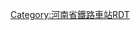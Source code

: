 <noinclude>{{BS-map
| title = 商丘站站线布置图
| map = </noinclude>
\\\\\\\\\\\\\\\\\\\\\\\\\exCONTg\exCONTg\\\\\~~[[京九客运专线]][[上行线|上]]/[[下行线]][[北京西站]]方向
\\\\\\\\\\\\\\\\\\\\\\\\\exSTRg\exSTRf\\\\\
\\\\\\\\\\\\\\CONTg\CONTg\\\\\\\\\\exSTR\exSTR\\\\\~~[[郑徐客运专线]]下/上行线[[郑州东站]]方向
\\\\\\\\\\\\\\STRg\STRf\\\\\\\\\exSTRc2\exABZg3\exABZg2\exSTRc3\\\\
\\\\\CONTg\CONTg\\\\\\\\STR\STR\\\\\\\\exSTRc2\exSTR3+1\exSTR!~exSTRc4\exSTR!~exSTRc1\exSTR+4\\\\~~[[陇海铁路]]下/上行线[[兰州西站]]方向
\\\\CONTg\STRg\STRf\CONTg\\\\\\\STR\STR\\\\\\\exSTRc2\exSTR3+1\exSTRc4\exSTR\exSTR\exSTR\\\\~~[[商丘西站]]方向
\\\\STR\STR\STR\STR\\\\\\\STR\STR\exSTRc2\exSTR3+l\exSTRq\exSTRq\exSTRq\exSTRq\exSTRr+1\exSTRc4\\exSTR\exSTR\exSTR\\\\
\\\\STR\STR\STR\STR\\\\\\\STR\STR!~exSTRc2\exSTR3+1\exSTRc4\\\\\\\\exSTR\exSTR\exSTR\\\\
\\\\STR\STR\STR\STR\\\\\\\STR!~exSTRc2\eKRZ3+1u\exSTRc4\\\\\\\\\exSTR\exSTR!~exSTRc2\exSTR3\\\\
\\\\STR\STR\STR\STR\\\\\\exSTRc2\eKRZ3+1u\STR!~exSTRc4\\\\\\\\\\exSTR!~exSTRc2\exKRZ3+1u\exSTRc4\\\\
\\\\STR\STR\STR\STR\\\\\exSTRc2\exSTR3+1!~exSTRc2\eABZg3!~exSTRc4\eABZg2\exSTRc3\\\\\\\\exSTRc2\exKRZ3+1u\exSTR!~exSTRc4\\\\\
\\\\STR\STR\STR\STR\\\\\exSTR+1\exSTR+1!~exSTRc4\STR!~exSTRc4\STR!~exSTRc1\exSTR2+4\exSTRc23\exSTR3+l\exSTRq\exSTRq\exSTRq\exSTRq\exSTRq\exSTRr+1\exSTR!~exSTRc4\exSTR\\\\\
\\\\STR\STR\STR\STR\\\\\exSTR2\exSTR2!~exSTRc3\STR!~exSTRc3\STR\exSTRc12\exKRXu\exSTRc34\\\\\\\exSTR\exSTR\\\\\
\\\\STR\STR\STR\STR\\\\\exSTRc1\exSTR+4!~exSTRc1\eKRZ2+4u\STR!~exSTRc3\exSTR+1\exSTRc14\exSTR2+4\exSTRc3\\\\\\exSTR\exSTR\\\\\
\\\\STR\STR\STR\STR\\\\\\exSTR\STR!~exSTRc1\eKRZ2+4u\exSTR!~exSTRc3\\exSTRc1\exSTR2+4\exSTRc3\\\\\exSTR\exSTR\\\\\
\\\\STR\STR\STR\STR\\\\\\exSTR\STR\STR!~exSTRc1\exKRZ2+4u\exSTRc3\\exSTRc1\exSTR2+4\exSTRc3\\\\exSTR\exSTR\\\\\
\\\\STR\STR\STR\STR\\\\\\exSTR\STR\STR\exSTR!~exSTRc1\exSTR2+4\exSTRc3\\exSTRc1\exSTR2+4\exSTRc3\\\exSTR\exSTR\\\\\
\\\\STR\STR\STR\STR\\\\\\exSTR\STR\STR\exSTR\exSTRc1\exSTR2+4\exSTRc3\\exSTRc1\exSTR2+4\exSTRc3\\exSTR\exSTR\\\\\
\\\\STR\STR\STR\STR\\\\\\exSTR\STR\STR\exSTR\\exSTRc1\exSTR2+4\exSTRc3\\exSTRc1\exSTR2+4\exSTRc3\exSTR\exSTR\\\\\
\\\\STR\STR\STR\STR\\\\\\exSTR\STR\STR\exSTR\\\exSTRc1\exSTR2+4\exSTRc3\\exSTRc1\exSTR2+4\exSTR!~exSTRc3\exSTR\\\\\
\\\\STR\STR\STR\STR\\\\\\exSTR\ABZg2\STR!~STRc3\exSTR\\\\exSTRc1\exSTR2+4\exSTRc3\\exSTRc1\exKRZ2+4u\exSTR!~exSTRc3\\\\\
\\\\STR\STR\STR\STR\\\\\\exSTR\STR!~STRc1\ABZg+4\exSTR\\\\\exSTRc1\exSTR2+4\exSTRc3\\exSTR!~exSTRc1\exKRZ2+4u\exSTRc3\\\\
\\\\STR\STR\STR\STR\\\\\\exSTR\STR\STR\exSTR\\\\\\exSTRc1\exSTR2+4\exSTRc3\exSTR\exSTR!~exSTRc1\exSTR+4\\\\
\\\\STR\STR\STR\STR\\LSTR\\\\exSTR\STR\STR\exSTR\\\\\\\exSTRc1\exSTR+4\exSTR\exSTR\exSTR\\\\
\\\\STR\STR\STR\STR\\STR\\\\exSTR\STR\STR\exSTR\\\\\\\\exSTR\exSTR\exSTR\exSTR\\\\
\\\\STR\STR\STR\STR\\STR\\\\exSTR\STR\STR\exSTR\\\\\\\\exSTR\exSTR\exSTR\exSTR\\\\
\\\\STR\STR\STR\STR\STRc2\ABZ23\STRc3\\\exSTR\STR\STR\exSTR\\\\\\\\exSTR\exSTR\exSTR\exSTR\\\\
\\\\ABZg2\STR!~STRc3\STR!~STRc2\ABZg3!~STRc2\ABZ1+3f\STRc14\STR+4\\\exSTR\STR\STR\exSTR\\\\\\\\exSTR\exSTR\exSTR\exSTR\\\\
\\\\STR!~STRc1\ABZg+4\ABZg+1\ABZg+1!~STRc4\STR!~STRc4\\STR\\\exSTR\STR\STR\exSTR\\\\\\\\exSTR\exSTR\exSTR\exSTR\\\\
\\\\STR\STR\STR\STR\ENDEe\\STR\\\exSTR\STR\STR\exSTR\\\\\\\\exSTR\exSTR\exSTR\exSTR\\\\
\\\\STR\ABZg2\STR!~STRc3\STR\\\STR2\STRc3\\exSTR\STR\STR\exSTR\\\\\\\\exSTR\exSTR\exSTR\exSTR\\\\
\\\\STR\STR!~STRc1\ABZg+4\STR\\\STRc14\STR+4\\exSTR\STR\ABZg2\STR!~STRc3\\\\\\\\exSTR\exSTR\exSTR\exSTR\\\\
\\\\STR\STR\STR\STR\\\\STR\\exSTR\STR!~STRc2\ABZg3!~STRc1\ABZg+4\\\\\\\\exSTR\exSTR\exSTR\exSTR\\\\
\\\\STR\STR\STR\STR\\\\STR\\exSTR\ABZg+1\STR!~STRc4\STR\\\\\\\\exSTR\exSTR\exSTR\exSTR\\\\
\\\\STR\STR!~STRc2\ABZg3\STR\\\\STR\\exSTR\STR\STR\STR\\\\\\\\exABZg2\exSTR!~exSTRc3\exSTR!~exSTRc2\exABZg3\\\\
\\\\STR\ABZg+1\STR!~STRc4\STR\\\\STR\\exSTR\STR\STR\STR\\\\\\\\exSTR!~exSTRc1\exABZg+4\exABZg+1\exSTR!~exSTRc4\\\\
\\\\STR\STR\STR\STR\\\\STR\\exSTR\STR\STR\STR\\\\\\\\exSTR\exSTR\exSTR\exSTR\\\\
\\\\STR!~STRc2\ABZg3\ABZg2\STR!~STRc3\\\\STR2\STRc3\exSTR\STR\STR\STR\\\\\\\exSTRc2\exABZg3\exSTR\exSTR\exSTR\\\\
\\\\ABZg+1\STR!~STRc4\STR!~STRc1\ABZg+4\\\\STRc1\ABZ4+2f\exSTR!~STRc3\STR\STR\STR\\\\\\exSTRc2\exSTR3+1\exSTR!~exSTRc4\exSTR\exSTR\exSTR\\\\
\\\\STR\STR\STR\STR\\\\\STR!~STRc1\xABZg+4\STR\STR\STR2\STRc3\\\\exSTRc2\exSTR3+1\exSTRc4\exSTR\exSTR\exABZg2\exSTR!~exSTRc3\\\\
\\\STRc2\ABZg3\STR\STR\ABZg2\STRc3\\\\ENDEe\STR\STR\STR\STRc1\STR2+4\STRc3\\exSTRc2\exSTR3+1\exSTRc4\exSTRc2\exSTR3!~exSTRc2\exABZg3\exSTR!~exSTRc1\exABZ2+4g\exSTRc3\\\
\\STRc2\STR3+1\STR!~STRc4\STR\STR\STR!~STRc1\STR2+4\STRc3\\\\STR!~STRc2\ABZg3\STR\\STRc1\ABZ4+2f\exSTRc2!~STRc3\exSTR3+1\exSTRc4\exSTRc2\exABZ3+1l!~exSTRc2\exABZ1+3r!~exSTRc4\exSTR!~exSTRc4\exSTR\exSTRc1\exSTR2+4\exSTRc3\\
\STRc2\ABZ1+3f\STRc4\STR\STR\STR\STR\STRc1\ABZ4+2f\STRc3\\STRc2\ABZ3+1g\STR!~STRc4\STR\\\STR!~STRc1\ABZ+4x1\exSTRc4\exSTRc2\exSTR3+1!~exSTRc2\exSTR3+1!~exSTRc4\exSTRc4\exSTR\exSTR\\exSTRc1\exABZ4+2f\exSTRc3\
\STR+1\STR!~STRc4\\STR\STR\STR\STR\\STR!~STRc1\STR+4\STRc2\STR3+1\STRc24\ABZg3\ABZg2\STRc3\\STR\STR\\exSTR+1\exSTR+1!~exSTRc4\exSTRc4\exSTRc2\exABZg3\exABZg2\exSTRc3\\exSTR!~exSTRc1\exSTR+4\
BS\STR+BSr\STR+BSl\BS\STR+BSr\STR\STR\STR+BSl\BS\STR+BSr\STR\STR+1\STRc4\STR+1\STR!~STRc4\STR!~STRc1\STR+4\\STR\STR\\exSTR\exSTR\\exSTR+1\exSTR!~exSTRc4\exSTR!~exSTRc1\exSTR+4\\exSTR\exSTR\
BS\STR+BSr\STR+BSl\BS\STR+BSr\STR\STR\STR+BSl\BS\STR+BSr\STR\STR+BSl\BS\STR+BSr\STR\STR\STR+BSl\BS\STR+BSr\STR+BSl\BS\xSTR+BSr\exSTR+BSl\exBS\exSTR+BSr\exSTR\exSTR\exSTR+BSl\exBS\exSTR+BSr\exSTR+BSl\exBS
BS\STR+BSr\STR+BSl\BS\STR+BSr\STR\STR\STR+BSl\BS\STR+BSr\STR\STR+BSl\BS\STR+BSr\STR\STR\STR+BSl\BS\STR+BSr\STR+BSl\BS\xSTR+BSr\exSTR+BSl\exBS\exSTR+BSr\exSTR\exSTR\exSTR+BSl\exBS\exSTR+BSr\exSTR+BSl\exBS
BS\STR+BSr\STR+BSl\BS\STR+BSr\STR\STR\STR+BSl\BS\STR+BSr\STR\STR+BSl\BS\STR+BSr\STR\STR\STR+BSl\BS\STR+BSr\STR+BSl\BS\xSTR+BSr\exSTR+BSl\exBS\exSTR+BSr\exSTR\exSTR\exSTR+BSl\exBS\exSTR+BSr\exSTR+BSl\exBS
BS\STR+BSr!~num1r\STR+BSl\BS\STR+BSr\STR\STR\STR+BSl\BS\STR+BSr\STR\STR+BSl\BS\STR+BSr\STR\STR\STR+BSl\BS\STR+BSr\STR+BSl\BS\xSTR+BSr\exSTR+BSl\exBS\exSTR+BSr\exSTR\exSTR\exSTR+BSl\exBS\exSTR+BSr\exSTR+BSl\exBS~~{{0}}1站台
BS\STR+BSr\STR+BSl!~num2l\BS\STR+BSr\STR\STR\STR+BSl\BS\STR+BSr\STR\STR+BSl\BS\STR+BSr\STR\STR\STR+BSl\BS\STR+BSr\STR+BSl\BS\xSTR+BSr\exSTR+BSl\exBS\exSTR+BSr\exSTR\exSTR\exSTR+BSl\exBS\exSTR+BSr\exSTR+BSl\exBS~~{{0}}2站台
BS\STR+BSr\STR+BSl\BS\STR+BSr!~num3r\STR\STR\STR+BSl\BS\STR+BSr\STR\STR+BSl\BS\STR+BSr\STR\STR\STR+BSl\BS\STR+BSr\STR+BSl\BS\xSTR+BSr\exSTR+BSl\exBS\exSTR+BSr\exSTR\exSTR\exSTR+BSl\exBS\exSTR+BSr\exSTR+BSl\exBS~~{{0}}3站台
BS\STR+BSr\STR+BSl\BS\STR+BSr\STR\STR\STR+BSl!~num4l\BS\STR+BSr\STR\STR+BSl\BS\STR+BSr\STR\STR\STR+BSl\BS\STR+BSr\STR+BSl\BS\xSTR+BSr\exSTR+BSl\exBS\exSTR+BSr\exSTR\exSTR\exSTR+BSl\exBS\exSTR+BSr\exSTR+BSl\exBS~~{{0}}4站台
BS\STR+BSr\STR+BSl\BS\STR+BSr\STR\STR\STR+BSl\BS\STR+BSr!~num5r\STR\STR+BSl\BS\STR+BSr\STR\STR\STR+BSl\BS\STR+BSr\STR+BSl\BS\xSTR+BSr\exSTR+BSl\exBS\exSTR+BSr\exSTR\exSTR\exSTR+BSl\exBS\exSTR+BSr\exSTR+BSl\exBS~~{{0}}5站台
BS\STR+BSr\STR+BSl\BS\STR+BSr\STR\STR\STR+BSl\BS\STR+BSr\STR\STR+BSl!~num6l\BS\STR+BSr\STR\STR\STR+BSl\BS\STR+BSr\STR+BSl\BS\xSTR+BSr\exSTR+BSl\exBS\exSTR+BSr\exSTR\exSTR\exSTR+BSl\exBS\exSTR+BSr\exSTR+BSl\exBS~~{{0}}6站台
BS\STR+BSr\STR+BSl\BS\STR+BSr\STR\STR\STR+BSl\BS\STR+BSr\STR\STR+BSl\BS\STR+BSr!~num7r\STR\STR\STR+BSl\BS\STR+BSr\STR+BSl\BS\xSTR+BSr\exSTR+BSl\exBS\exSTR+BSr\exSTR\exSTR\exSTR+BSl\exBS\exSTR+BSr\exSTR+BSl\exBS~~{{0}}7站台
BS\STR+BSr\STR+BSl\BS\STR+BSr\STR\STR\STR+BSl\BS\STR+BSr\STR\STR+BSl\BS\STR+BSr\STR\STR\STR+BSl!~num8l\BS\STR+BSr\STR+BSl\BS\xSTR+BSr\exSTR+BSl\exBS\exSTR+BSr\exSTR\exSTR\exSTR+BSl\exBS\exSTR+BSr\exSTR+BSl\exBS~~{{0}}8站台
BS\STR+BSr\STR+BSl\BS\STR+BSr\STR\STR\STR+BSl\BS\STR+BSr\STR\STR+BSl\BS\STR+BSr\STR\STR\STR+BSl\BS\STR+BSr!~num9r\STR+BSl\BS\xSTR+BSr\exSTR+BSl\exBS\exSTR+BSr\exSTR\exSTR\exSTR+BSl\exBS\exSTR+BSr\exSTR+BSl\exBS~~{{0}}9站台
BS\STR+BSr\STR+BSl\BS\STR+BSr\STR\STR\STR+BSl\BS\STR+BSr\STR\STR+BSl\BS\STR+BSr\STR\STR\STR+BSl\BS\STR+BSr\STR+BSl!~num1l\BS!~num0r\xSTR+BSr\exSTR+BSl\exBS\exSTR+BSr\exSTR\exSTR\exSTR+BSl\exBS\exSTR+BSr\exSTR+BSl\exBS~~10站台
BS\STR+BSr\STR+BSl\BS\STR+BSr\STR\STR\STR+BSl\BS\STR+BSr\STR\STR+BSl\BS\STR+BSr\STR\STR\STR+BSl\BS\STR+BSr\STR+BSl\BS!~num1l\xSTR+BSr!~num1r\exSTR+BSl\exBS\exSTR+BSr\exSTR\exSTR\exSTR+BSl\exBS\exSTR+BSr\exSTR+BSl\exBS~~11站台
BS\STR+BSr\STR+BSl\BS\STR+BSr\STR\STR\STR+BSl\BS\STR+BSr\STR\STR+BSl\BS\STR+BSr\STR\STR\STR+BSl\BS\STR+BSr\STR+BSl\BS\xSTR+BSr\exSTR+BSl!~num1l\exBS!~num2r\exSTR+BSr\exSTR\exSTR\exSTR+BSl\exBS\exSTR+BSr\exSTR+BSl\exBS~~12站台
BS\STR+BSr\STR+BSl\BS\STR+BSr\STR\STR\STR+BSl\BS\STR+BSr\STR\STR+BSl\BS\STR+BSr\STR\STR\STR+BSl\BS\STR+BSr\STR+BSl\BS\xSTR+BSr\exSTR+BSl\exBS!~num1l\exSTR+BSr!~num3r\exSTR\exSTR\exSTR+BSl\exBS\exSTR+BSr\exSTR+BSl\exBS~~13站台
BS\STR+BSr\STR+BSl\BS\STR+BSr\STR\STR\STR+BSl\BS\STR+BSr\STR\STR+BSl\BS\STR+BSr\STR\STR\STR+BSl\BS\STR+BSr\STR+BSl\BS\xSTR+BSr\exSTR+BSl\exBS\exSTR+BSr\exSTR\exSTR\exSTR+BSl!~num1l\exBS!~num4r\exSTR+BSr\exSTR+BSl\exBS~~14站台
BS\STR+BSr\STR+BSl\BS\STR+BSr\STR\STR\STR+BSl\BS\STR+BSr\STR\STR+BSl\BS\STR+BSr\STR\STR\STR+BSl\BS\STR+BSr\STR+BSl\BS\xSTR+BSr\exSTR+BSl\exBS\exSTR+BSr\exSTR\exSTR\exSTR+BSl\exBS!~num1l\exSTR+BSr!~num5r\exSTR+BSl\exBS~~15站台
BS\STR+BSr\STR+BSl\BS\STR+BSr\STR\STR\STR+BSl\BS\STR+BSr\STR\STR+BSl\BS\STR+BSr\STR\STR\STR+BSl\BS\STR+BSr\STR+BSl\BS\xSTR+BSr\exSTR+BSl\exBS\exSTR+BSr\exSTR\exSTR\exSTR+BSl\exBS\exSTR+BSr\exSTR+BSl!~num1l\exBS!~num6r~~16站台
BS\STR+BSr\STR+BSl\BS\STR+BSr\STR\STR\STR+BSl\BS\STR+BSr\STR\STR+BSl\BS\STR+BSr\STR\STR\STR+BSl\BS\STR+BSr\STR+BSl\BS\xSTR+BSr\exSTR+BSl\exBS\exSTR+BSr\exSTR\exSTR\exSTR+BSl\exBS\exSTR+BSr\exSTR+BSl\exBS
BS\STR+BSr\STR+BSl\BS\STR+BSr\STR\STR\STR+BSl\BS\STR+BSr\STR\STR+BSl\BS\STR+BSr\STR\STR\STR+BSl\BS\STR+BSr\STR+BSl\BS\xSTR+BSr\exSTR+BSl\exBS\exSTR+BSr\exSTR\exSTR\exSTR+BSl\exBS\exSTR+BSr\exSTR+BSl\exBS
BS\STR+BSr\STR+BSl\BS\STR+BSr\STR\STR\STR+BSl\BS\STR+BSr\STR\STR+BSl\BS\STR+BSr\STR\STR\STR+BSl\BS\STR+BSr\STR+BSl\BS\xSTR+BSr\exSTR+BSl\exBS\exSTR+BSr\exSTR\exSTR\exSTR+BSl\exBS\exSTR+BSr\exSTR+BSl\exBS
BS\STR+BSr\STR+BSl\BS\STR+BSr\STR\STR\STR+BSl\BS\STR+BSr\STR\STR\\STR\STR\STR\STR\\STR\STR\\exSTR2\exSTR!~exSTRc3\\exSTR2\exSTR!~exSTRc3\exSTR!~exSTRc2\exSTR3\\exSTR!~exSTRc2\exSTR3\
ENDE2\STR2!~STRc3\STR!~STRc3\\STR\STR\STR\STR\\STR\STR\STR2\STRc3\STR\STR\STR\STR\\STR\STR\\exSTRc1\exABZ2+4g\exSTRc3\exSTRc1\exABZg+4\exABZg+1\exSTRc4\exSTRc2\exABZ3+1g\exSTRc4\
ENDE2!~STRc1\STR2+4!~STRc13\ABZ2+4g!~STRc3\STRc3\STR\STR\STR\STR\ENDEa\STR!~STRc2\ABZg3\STRc1\STR2+4\STR!~STRc3\STR\STR!~STRc2\STR3\\STR!~STRc2\STR3\\\exSTRc1\exSTR2+4\exSTRc3\exSTR\exSTR\exSTRc2\exSTR3+1\exSTRc4\\
STRc1\STRl+4!~STRc1\ABZ2+4r!~STRc1\STR2+4!~STRc3\ABZg2!~STRc3\STR!~STRc3\STR\STR\STR!~STRc2\ABZ3+1g!~STRc2\STR3!~STRc4\\STRc1\ABZ2+4g\STR!~STRc3\ABZg+1\STRc4\STRc2\ABZ3+1g\STRc4\\\\exSTRc1\exSTR2+4\exSTR!~exSTRc3\exSTR!~exSTRc2\exSTR3+1\exSTRc4\\\
\\STRc1\STR2+4!~STRc1\ABZg+4!~STRc13\ABZg+4\STR\STR!~STRc2\ABZ3+1g!~ABZ1+3f!~STRc2\STR3+1!~STRc4\STRc4\\\STRc1\ABZg+4\STR\STRc2\STR3+1\STRc4\\\\\\exSTRc1\exABZg+4\exABZg+1\exSTRc4\\\\
\\\STRc1\ABZg+4\STR\STR\ABZg+1\ABZg+1!~STRc4\STRc4\\\\\STR\STR!~STRc2\STR3+1\STRc4\\\\\\\\exSTR\exSTR\\\\\
\\\\STR\ABZg2\STR!~STRc3\STR\STR\\\\\\STR\ABZg+1\STRc4\\\\\\\\\exSTR\exSTR\\\\\
\\\\ABZg2\STR!~STRc13\ABZg+4!~STRc2\ABZg3\STR\\\\\\ABZg2\STR!~STRc3\\\\\\\\\\exSTR\exSTR\\\\\
\\\\STR!~STRc1\ABZg+4\ABZg+1\ABZg2!~STRc4\STR!~STRc3\\\\\\STR!~STRc1\ABZg+4\\\\\\\\\\exSTR!~exSTRc2\exABZg3\\\\\
\\\\STR\STR\STR\STR!~STRc1\ABZg+4!~KRZ2+4\STRc3\\\\\STR\STR\\\\\\\\\\exABZg+1\exSTR!~exSTRc4\\\\\
\\\\STR\STR\STR\STR\STR!~STRc1\STR2+4\STRc3\\\\STR!~STRc2\ABZg3\\\\\\\\\\exSTR\exSTR\\\\\
\\\\STR\STR!~STRc2\ABZg3!~STRc2\ABZg3\STR\STRc1\ABZ4+2f\STRc3\\\ABZg+1\STR!~STRc4\\\\\\\\\\exSTR\exSTR\\\\\
\\\\STR\ABZg+1\ABZg+1!~STRc4\STR!~STRc4\STR\\STR!~STRc1\STR+4\\\STR\STR\\\\\\\\\\exSTR\exSTR\\\\\
\\\\STR\ABZg2\STR!~STRc3\STR\STR\\STR\STR\\\STR\STR\\\\\\\\\\exSTR\exSTR\\\\\
\\\\STR\STR!~STRc1\ABZg+4\STR\STR\\STR\ENDEe\\\STR\STR\\\\\\\\\\exSTR\exSTR\\\\\
\\\\STR\STR\STR\STR\STR\\STR\\\\STR\STR\\\\\\\\\\exSTR\exSTR\\\\\
\\\\STR\STR\ABZg2\STR!~STRc3\ENDEe\\STR\\\\STR\STR\\\\\\\\\\exSTR\exSTR\\\\\
\\\\STR\STR!~STRc2\ABZg3!~STRc1\ABZg+4\\\STR\\\\STR\STR\\\\\\\\\\exSTR\exSTR\\\\\
\\\\STR\ABZg+1\STR!~STRc4\STR\\\STR\\\\STR\STR\\\\\\\\\\exSTR\exSTR\\\\\
\\\\STR!~STRc2\ABZg3\STR\STR\\\STR\\\\STR\STR\\\\\\\\\\exSTR\exSTR\\\\\
\\\\ABZg+1\STR!~STRc4\STR\STR\\\STR\\\\STR\STR\\\\\\\\\\exSTR\exSTR\\\\\
\\\\STR\STR\STR\STR\\\STR\\\\STR\STR\\\\\\\\\\exSTR\exSTR\\\\\
\\\\STR\STR\STR\STR\\\ENDEe\\\\STR\STR\\\\\\\\\\exSTR\exSTR\\\\\
\\\\STR\STR\STR\STR2\STRc3\\\\\\STR\STR\\\\\\\\\\exSTRg\exSTRf\\\\\
\\\\STR\STR\STR\STRc1\STR2+4\STRc3\\\\\STR\STR\\\\\\\\\\exCONTf\exCONTf\\\\\~~[[商杭客运专线]]上/下行线[[杭州东站]]方向
\\\\STR\STR\STR\\STRc1\LSTR2+4\\\\\STRg\STRg\\\\\\\\\\\\\\\\
\\\\STR\STR\STR\\\\\\\\CONTf\CONTf\\\\\\\\\\\\\\\\~~[[郑徐客运专线]]下/上行线[[徐州东站]]方向
\\\\CONTf\STRg\STRg\\\\\\\\\\\\\\\\\\\\\\\\\
\\\\\CONTf\CONTf\\\\\\\\\\\\\\\\\\\\\\\\\~~[[陇海铁路]]下/上行线[[连云站]]方向
<noinclude>}}

{{Rdt intro|[[商丘站]]}}

[[Category:河南省鐵路車站RDT]]

</noinclude>